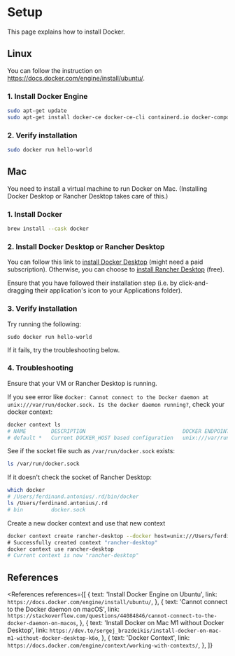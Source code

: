 
# Setup

This page explains how to install Docker.

## Linux

You can follow the instruction on https://docs.docker.com/engine/install/ubuntu/.

### 1. Install Docker Engine

```bash
sudo apt-get update
sudo apt-get install docker-ce docker-ce-cli containerd.io docker-compose-plugin
```

### 2. Verify installation

```bash
sudo docker run hello-world
```

## Mac

You need to install a virtual machine to run Docker on Mac. (Installing Docker Desktop or Rancher Desktop takes care of this.)

### 1. Install Docker

```bash
brew install --cask docker
```

### 2. Install Docker Desktop or Rancher Desktop

You can follow this link to [install Docker Desktop](https://docs.docker.com/desktop/mac/install/) (might need a paid subscription). Otherwise, you can choose to [install Rancher Desktop](https://rancherdesktop.io/) (free).

Ensure that you have followed their installation step (i.e. by click-and-dragging their application's icon to your Applications folder).

### 3. Verify installation

Try running the following:

```
sudo docker run hello-world
```

If it fails, try the troubleshooting below.

### 4. Troubleshooting

Ensure that your VM or Rancher Desktop is running.

If you see error like `docker: Cannot connect to the Docker daemon at unix:///var/run/docker.sock. Is the docker daemon running?`, check your docker context:

```bash
docker context ls
# NAME        DESCRIPTION                               DOCKER ENDPOINT               KUBERNETES ENDPOINT                                                                       ORCHESTRATOR
# default *   Current DOCKER_HOST based configuration   unix:///var/run/docker.sock   https://6E4A4AC9E64703A206C54E673154A8C1.sk1.ap-southeast-1.eks.amazonaws.com (default)   swarm
```

See if the socket file such as `/var/run/docker.sock` exists:

```bash
ls /var/run/docker.sock
```

If it doesn't check the socket of Rancher Desktop:

```bash
which docker
# /Users/ferdinand.antonius/.rd/bin/docker
ls /Users/ferdinand.antonius/.rd
# bin         docker.sock
```

Create a new docker context and use that new context

```bash
docker context create rancher-desktop --docker host=unix:///Users/ferdinand.antonius/.rd/docker.sock\
# Successfully created context "rancher-desktop"
docker context use rancher-desktop
# Current context is now "rancher-desktop"
```

## References

<References
  references={[
    {
      text: 'Install Docker Engine on Ubuntu',
      link: `https://docs.docker.com/engine/install/ubuntu/`,
    },
    {
      text: 'Cannot connect to the Docker daemon on macOS',
      link: `https://stackoverflow.com/questions/44084846/cannot-connect-to-the-docker-daemon-on-macos`,
    },
    {
      text: 'Install Docker on Mac M1 without Docker Desktop',
      link: `https://dev.to/sergej_brazdeikis/install-docker-on-mac-m1-without-docker-desktop-k6o`,
    },
    {
      text: 'Docker Context',
      link: `https://docs.docker.com/engine/context/working-with-contexts/`,
    },
  ]}
></References>
